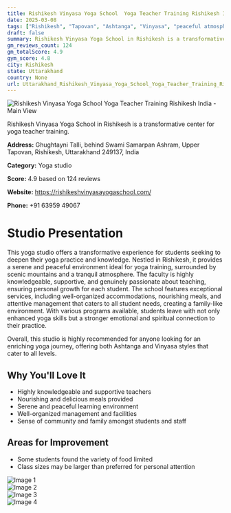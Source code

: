 ```yaml
---
title: Rishikesh Vinyasa Yoga School  Yoga Teacher Training Rishikesh India
date: 2025-03-08
tags: ["Rishikesh", "Tapovan", "Ashtanga", "Vinyasa", "peaceful atmosphere", "supportive community", "Rishikesh"]  
draft: false
summary: Rishikesh Vinyasa Yoga School in Rishikesh is a transformative center for yoga teacher training.
gm_reviews_count: 124
gm_totalScore: 4.9
gym_score: 4.8
city: Rishikesh
state: Uttarakhand
country: None
url: Uttarakhand_Rishikesh_Vinyasa_Yoga_School_Yoga_Teacher_Training_Rishikesh_India
---
```


<div className="aspect-[16/9] relative my-8">
  <img 
    src="https://lh5.googleusercontent.com/p/AF1QipMAn-7OnXdYaBBtSwfHqG6OS6KebIC6qSwg5h0s=w1920-h1080-k-no"
    alt="Rishikesh Vinyasa Yoga School  Yoga Teacher Training Rishikesh India - Main View"
    className="object-cover absolute inset-0 w-full h-full rounded-lg"
  />
</div>

Rishikesh Vinyasa Yoga School in Rishikesh is a transformative center for yoga teacher training.

**Address:** Ghughtayni Talli, behind Swami Samarpan Ashram, Upper Tapovan, Rishikesh, Uttarakhand 249137, India

**Category:** Yoga studio

**Score:** 4.9 based on 124 reviews

**Website:** https://rishikeshvinyasayogaschool.com/

**Phone:** +91 63959 49067

# Studio Presentation

This yoga studio offers a transformative experience for students seeking to deepen their yoga practice and knowledge. Nestled in Rishikesh, it provides a serene and peaceful environment ideal for yoga training, surrounded by scenic mountains and a tranquil atmosphere. The faculty is highly knowledgeable, supportive, and genuinely passionate about teaching, ensuring personal growth for each student. The school features exceptional services, including well-organized accommodations, nourishing meals, and attentive management that caters to all student needs, creating a family-like environment. With various programs available, students leave with not only enhanced yoga skills but a stronger emotional and spiritual connection to their practice.

Overall, this studio is highly recommended for anyone looking for an enriching yoga journey, offering both Ashtanga and Vinyasa styles that cater to all levels.

## Why You'll Love It

- Highly knowledgeable and supportive teachers
- Nourishing and delicious meals provided
- Serene and peaceful learning environment
- Well-organized management and facilities
- Sense of community and family amongst students and staff

## Areas for Improvement

- Some students found the variety of food limited
- Class sizes may be larger than preferred for personal attention

<div className="grid grid-cols-1 xl:grid-cols-2 gap-4 my-8">
<div className="aspect-[4/3] relative"><img src="https://lh3.googleusercontent.com/p/AF1QipNCPMW_Jh5iU-Qe9BEbGgVs2gRkk6whMpQ3w_cu=w1920-h1080-k-no" alt="Image 1" className="object-cover absolute inset-0 w-full h-full rounded-lg" /></div>
<div className="aspect-[4/3] relative"><img src="https://lh5.googleusercontent.com/p/AF1QipNRqbFWEDJeUSRXXHamRCiHwxWX-TqH1fgEQKa1=w1920-h1080-k-no" alt="Image 2" className="object-cover absolute inset-0 w-full h-full rounded-lg" /></div>
<div className="aspect-[4/3] relative"><img src="https://lh5.googleusercontent.com/p/AF1QipPVHxPfJHMJRwNoEDPp5yhFc6jxXUEUa9Gj6Wco=w1920-h1080-k-no" alt="Image 3" className="object-cover absolute inset-0 w-full h-full rounded-lg" /></div>
<div className="aspect-[4/3] relative"><img src="https://lh5.googleusercontent.com/p/AF1QipN-n1yfrnlXHzX1Eh81_7RIkKHNdntFlen7nXRL=w1920-h1080-k-no" alt="Image 4" className="object-cover absolute inset-0 w-full h-full rounded-lg" /></div>
</div>